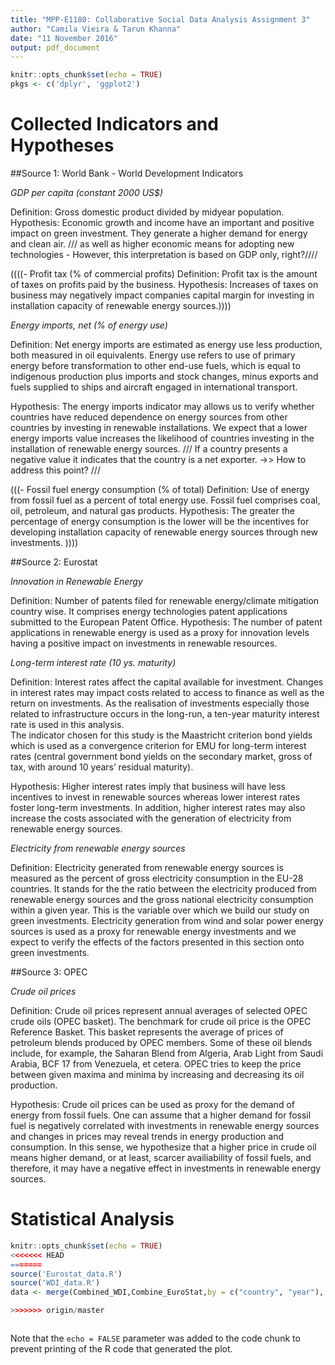 ```yaml
---
title: "MPP-E1180: Collaborative Social Data Analysis Assignment 3"
author: "Camila Vieira & Tarun Khanna"
date: "11 November 2016"
output: pdf_document
---
```


```r
knitr::opts_chunk$set(echo = TRUE)
pkgs <- c('dplyr', 'ggplot2')
```

# Collected Indicators and Hypotheses

##Source 1: World Bank - World Development Indicators 

*GDP per capita (constant 2000 US$)*

Definition: Gross domestic product divided by midyear population.
Hypothesis: Economic growth and income have an important and positive impact on green investment.  They generate a higher demand for energy and clean air. /// as well as higher economic means for adopting new technologies - However, this interpretation is based on GDP only, right?////


((((- Profit tax (% of commercial profits)
Definition: Profit tax is the amount of taxes on profits paid by the business.
Hypothesis: Increases of taxes on business may negatively impact companies capital margin for investing in installation capacity of renewable energy sources.)))) 

  
*Energy imports, net (% of energy use)*

Definition: Net energy imports are estimated as energy use less production, both measured in oil equivalents. Energy use refers to use of primary energy before transformation to other end-use fuels, which is equal to indigenous production plus imports and stock changes, minus exports and fuels supplied to ships and aircraft engaged in international transport.

Hypothesis: The energy imports indicator may allows us to verify whether countries have reduced dependence on energy sources from other countries by investing in renewable installations.
We expect that a lower energy imports value increases the likelihood of countries investing in the installation of renewable energy sources. /// If a country presents a negative value it indicates that the country is a net exporter. ->> How to address this point? ///

(((- Fossil fuel energy consumption (% of total)
Definition: Use of energy from fossil fuel as a percent of total energy use. Fossil fuel comprises coal, oil, petroleum, and natural gas products.
Hypothesis: The greater the percentage of energy consumption is the lower will be the incentives for developing installation capacity of renewable energy sources through new investments. ))))

##Source 2: Eurostat

*Innovation in Renewable Energy*

Definition: Number of patents filed for renewable energy/climate mitigation country wise. It comprises energy technologies patent applications submitted to the European Patent Office.
Hypothesis: The number of patent applications in renewable energy is used as a proxy for innovation levels having a positive impact on investments in renewable resources. 

*Long-term interest rate (10 ys. maturity)*

Definition: Interest rates affect the capital available for investment. Changes in interest rates may impact costs related to access to finance as well as the return on investments. As the realisation of investments especially those related to infrastructure occurs in the long-run, a ten-year maturity interest rate is used in this analysis.  
The indicator chosen for this study is the Maastricht criterion bond yields which is used as a convergence criterion for EMU for long-term interest rates (central government bond yields on the secondary market, gross of tax, with around 10 years' residual maturity).

Hypothesis:  Higher interest rates imply that business will have less incentives to invest in renewable sources whereas lower interest rates foster long-term investments. In addition, higher interest rates may also increase the costs associated with the generation of electricity from renewable energy sources. 

*Electricity from renewable energy sources*

Definition: Electricity generated from renewable energy sources is measured as the percent of gross electricity consumption in the EU-28 countries. It stands for the the ratio between the electricity produced from renewable energy sources and the gross national electricity consumption within a given year. 
This is the variable over which we build our study on green investments. Electricity generation from wind and solar power energy sources is used as a proxy for renewable energy investments and we expect to verify the effects of the factors presented in this section onto green investments. 

##Source 3: OPEC

*Crude oil prices*

Definition: Crude oil prices represent annual averages of selected OPEC crude oils (OPEC basket).
The benchmark for crude oil price is the OPEC Reference Basket. This basket represents the average of prices of petroleum blends produced by OPEC members. Some of these oil blends include, for example, the Saharan Blend from Algeria, Arab Light from Saudi Arabia, BCF 17 from Venezuela, et cetera. OPEC tries to keep the price between given maxima and minima by increasing and decreasing its oil production. 

Hypothesis: Crude oil prices can be used as proxy for the demand of energy from fossil fuels. One can assume that a higher demand for fossil fuel is negatively correlated with investments in renewable energy sources and changes in prices may reveal trends in energy production and consumption. In this sense, we hypothesize that a higher price in crude oil means higher demand, or at least, scarcer availiability of fossil fuels, and therefore, it may have a negative effect in investments in renewable energy sources. 


# Statistical Analysis





```r
knitr::opts_chunk$set(echo = TRUE)
<<<<<<< HEAD
=======
source('Eurostat_data.R')
source('WDI_data.R')
data <- merge(Combined_WDI,Combine_EuroStat,by = c("country", "year"), all.x = T)

>>>>>>> origin/master
```


```r


```

Note that the `echo = FALSE` parameter was added to the code chunk to prevent printing of the R code that generated the plot.
